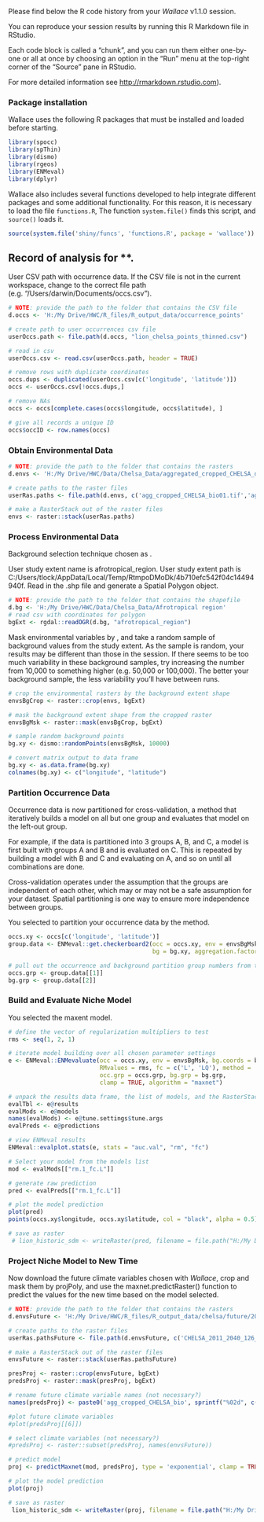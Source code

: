 Please find below the R code history from your *Wallace* v1.1.0 session.

You can reproduce your session results by running this R Markdown file
in RStudio.

Each code block is called a “chunk”, and you can run them either
one-by-one or all at once by choosing an option in the “Run” menu at the
top-right corner of the “Source” pane in RStudio.

For more detailed information see <http://rmarkdown.rstudio.com>).

### Package installation

Wallace uses the following R packages that must be installed and loaded
before starting.

```r
library(spocc)
library(spThin)
library(dismo)
library(rgeos)
library(ENMeval)
library(dplyr)
```

Wallace also includes several functions developed to help integrate
different packages and some additional functionality. For this reason,
it is necessary to load the file `functions.R`, The function
`system.file()` finds this script, and `source()` loads it.

```r
source(system.file('shiny/funcs', 'functions.R', package = 'wallace'))
```

## Record of analysis for \*\*.

User CSV path with occurrence data. If the CSV file is not in the
current workspace, change to the correct file path
(e.g. “/Users/darwin/Documents/occs.csv”).

```r
# NOTE: provide the path to the folder that contains the CSV file
d.occs <- 'H:/My Drive/HWC/R_files/R_output_data/occurrence_points'

# create path to user occurrences csv file
userOccs.path <- file.path(d.occs, "lion_chelsa_points_thinned.csv")

# read in csv
userOccs.csv <- read.csv(userOccs.path, header = TRUE)

# remove rows with duplicate coordinates
occs.dups <- duplicated(userOccs.csv[c('longitude', 'latitude')])
occs <- userOccs.csv[!occs.dups,]

# remove NAs
occs <- occs[complete.cases(occs$longitude, occs$latitude), ]

# give all records a unique ID
occs$occID <- row.names(occs)
```

### Obtain Environmental Data

```r
# NOTE: provide the path to the folder that contains the rasters
d.envs <- 'H:/My Drive/HWC/Data/Chelsa_Data/aggregated_cropped_CHELSA_data'

# create paths to the raster files
userRas.paths <- file.path(d.envs, c('agg_cropped_CHELSA_bio01.tif','agg_cropped_CHELSA_bio02.tif', 'agg_cropped_CHELSA_bio05.tif', 'agg_cropped_CHELSA_bio06.tif', 'agg_cropped_CHELSA_bio12.tif', 'agg_cropped_CHELSA_bio13.tif', 'agg_cropped_CHELSA_bio14.tif'))

# make a RasterStack out of the raster files
envs <- raster::stack(userRas.paths)
```

### Process Environmental Data

Background selection technique chosen as .

User study extent name is afrotropical_region. User study extent path is
C:/Users/tlock/AppData/Local/Temp/RtmpoDMoDk/4b710efc542f04c14494940f.
Read in the .shp file and generate a Spatial Polygon object.

```r
# NOTE: provide the path to the folder that contains the shapefile
d.bg <- 'H:/My Drive/HWC/Data/Chelsa_Data/Afrotropical region'
# read csv with coordinates for polygon
bgExt <- rgdal::readOGR(d.bg, "afrotropical_region")
```

Mask environmental variables by , and take a random sample of background
values from the study extent. As the sample is random, your results may
be different than those in the session. If there seems to be too much
variability in these background samples, try increasing the number from
10,000 to something higher (e.g. 50,000 or 100,000). The better your
background sample, the less variability you’ll have between runs.

```r
# crop the environmental rasters by the background extent shape
envsBgCrop <- raster::crop(envs, bgExt)

# mask the background extent shape from the cropped raster
envsBgMsk <- raster::mask(envsBgCrop, bgExt)

# sample random background points
bg.xy <- dismo::randomPoints(envsBgMsk, 10000)

# convert matrix output to data frame
bg.xy <- as.data.frame(bg.xy)  
colnames(bg.xy) <- c("longitude", "latitude")
```

### Partition Occurrence Data

Occurrence data is now partitioned for cross-validation, a method that
iteratively builds a model on all but one group and evaluates that model
on the left-out group.

For example, if the data is partitioned into 3 groups A, B, and C, a
model is first built with groups A and B and is evaluated on C. This is
repeated by building a model with B and C and evaluating on A, and so on
until all combinations are done.

Cross-validation operates under the assumption that the groups are
independent of each other, which may or may not be a safe assumption for
your dataset. Spatial partitioning is one way to ensure more
independence between groups.

You selected to partition your occurrence data by the method.

```r
occs.xy <- occs[c('longitude', 'latitude')]
group.data <- ENMeval::get.checkerboard2(occ = occs.xy, env = envsBgMsk,
                                         bg = bg.xy, aggregation.factor = 2)
```

```r
# pull out the occurrence and background partition group numbers from the list
occs.grp <- group.data[[1]]
bg.grp <- group.data[[2]]
```

### Build and Evaluate Niche Model

You selected the maxent model.

```r
# define the vector of regularization multipliers to test
rms <- seq(1, 2, 1)

# iterate model building over all chosen parameter settings
e <- ENMeval::ENMevaluate(occ = occs.xy, env = envsBgMsk, bg.coords = bg.xy,
                          RMvalues = rms, fc = c('L', 'LQ'), method = 'user', 
                          occ.grp = occs.grp, bg.grp = bg.grp, 
                          clamp = TRUE, algorithm = "maxnet")

# unpack the results data frame, the list of models, and the RasterStack of raw predictions
evalTbl <- e@results
evalMods <- e@models
names(evalMods) <- e@tune.settings$tune.args
evalPreds <- e@predictions
```

```r
# view ENMeval results
ENMeval::evalplot.stats(e, stats = "auc.val", "rm", "fc")
```

```r
# Select your model from the models list
mod <- evalMods[["rm.1_fc.L"]]
```

```r
# generate raw prediction
pred <- evalPreds[["rm.1_fc.L"]]
```

```r
# plot the model prediction
plot(pred)
points(occs.xy$longitude, occs.xy$latitude, col = "black", alpha = 0.5)

# save as raster
 # lion_historic_sdm <- writeRaster(pred, filename = file.path("H:/My Drive/HWC/Wallace SDM Rasters/lion_historic_sdm.tif"), overwrite = FALSE)
```

### Project Niche Model to New Time

Now download the future climate variables chosen with *Wallace*, crop
and mask them by projPoly, and use the maxnet.predictRaster() function
to predict the values for the new time based on the model selected.

```r
# NOTE: provide the path to the folder that contains the rasters
d.envsFuture <- 'H:/My Drive/HWC/R_files/R_output_data/chelsa/future/2011_2040/SSP1_RCP26'

# create paths to the raster files
userRas.pathsFuture <- file.path(d.envsFuture, c('CHELSA_2011_2040_126_bio1.tif','CHELSA_2011_2040_126_bio2.tif', 'CHELSA_2011_2040_126_bio5.tif', 'CHELSA_2011_2040_126_bio6.tif', 'CHELSA_2011_2040_126_bio12.tif', 'CHELSA_2011_2040_126_bio13.tif', 'CHELSA_2011_2040_126_bio14.tif'))

# make a RasterStack out of the raster files
envsFuture <- raster::stack(userRas.pathsFuture)

presProj <- raster::crop(envsFuture, bgExt)
predsProj <- raster::mask(presProj, bgExt)
```


```r
# rename future climate variable names (not necessary?)
names(predsProj) <- paste0('agg_cropped_CHELSA_bio', sprintf("%02d", c(1, 2, 5, 6, 12, 13, 14)))

#plot future climate variables
#plot(predsProj[[6]])

# select climate variables (not necessary?)
#predsProj <- raster::subset(predsProj, names(envsFuture))
```

```r
# predict model
proj <- predictMaxnet(mod, predsProj, type = 'exponential', clamp = TRUE)
```

```r
# plot the model prediction
plot(proj)

# save as raster
 lion_historic_sdm <- writeRaster(proj, filename = file.path("H:/My Drive/HWC/Wallace SDM Rasters/lion_2071_2100_585_sdm.tif"), overwrite = FALSE)
```
